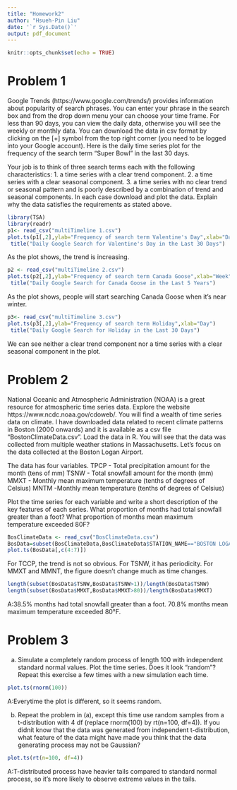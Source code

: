 ```yaml
---
title: "Homework2"
author: "Hsueh-Pin Liu"
date: '`r Sys.Date()`'
output: pdf_document
---
```


```r
knitr::opts_chunk$set(echo = TRUE)
```

# Problem 1

Google Trends (https://www.google.com/trends/) provides information about popularity of search phrases. You can enter your phrase in the search box and from the drop down menu your can choose your time frame. For less than 90 days, you can view the daily data, otherwise you will see the weekly or monthly data. You can download the data in csv format by clicking on the [+] symbol from the top right corner (you need to be logged into your Google account). Here is the daily time series plot for the frequency of the search term "Super Bowl" in the last 30 days.

Your job is to think of three search terms each with the following characteristics:
1. a time series with a clear trend component.
2. a time series with a clear seasonal component.
3. a time series with no clear trend or seasonal pattern and is poorly described
by a combination of trend and seasonal components.
In each case download and plot the data. Explain why the data satisfies the requirements as stated above.

```r
library(TSA)
library(readr)
p1<- read_csv("multiTimeline 1.csv")
plot.ts(p1[,2],ylab="Frequency of search term Valentine's Day",xlab="Day")
 title("Daily Google Search for Valentine's Day in the Last 30 Days")
```

As the plot shows, the trend is increasing.

```r
p2 <- read_csv("multiTimeline 2.csv")
plot.ts(p2[,2],ylab="Frequency of search term Canada Goose",xlab="Week")
 title("Daily Google Search for Canada Goose in the Last 5 Years")
```

As the plot shows, people will start searching Canada Goose when it's near winter.

```r
p3<- read_csv("multiTimeline 3.csv")
plot.ts(p3[,2],ylab="Frequency of search term Holiday",xlab="Day")
 title("Daily Google Search for Holiday in the Last 30 Days")
```

We can see neither a clear trend component nor a time series with a clear seasonal component in the plot.

# Problem 2

National Oceanic and Atmospheric Administration (NOAA) is a great resource for atmospheric time series data. Explore the website https://www.ncdc.noaa.gov/cdoweb/. You will find a wealth of time series data on climate. I have downloaded data related to recent climate patterns in Boston (2000 onwards) and it is available as a csv file "BostonClimateData.csv". Load the data in R. You will see that the data was collected from multiple weather stations in Massachusetts.
Let's focus on the data collected at the Boston Logan Airport.

The data has four variables.
TPCP - Total precipitation amount for the month (tens of mm)
TSNW - Total snowfall amount for the month (mm)
MMXT - Monthly mean maximum temperature (tenths of degrees of Celsius)
MNTM -Monthly mean temperature (tenths of degrees of Celsius)

Plot the time series for each variable and write a short description of the key features of each series. What proportion of months had total snowfall greater than a foot? What proportion of months mean maximum temperature exceeded 80F?
```r
BosClimateData <- read_csv("BosClimateData.csv")
BosData=subset(BosClimateData,BosClimateData$STATION_NAME=="BOSTON LOGAN INTERNATIONAL AIRPORT MA US")
plot.ts(BosData[,c(4:7)])
```

For TCCP, the trend is not so obvious.
For TSNW, it has periodicity.
For MMXT and MMNT, the figure doesn't change much as time changes.

```r
length(subset(BosData$TSNW,BosData$TSNW>1))/length(BosData$TSNW)
length(subset(BosData$MMXT,BosData$MMXT>80))/length(BosData$MMXT)
```

A:38.5% months had total snowfall greater than a foot.
  70.8% months mean maximum temperature exceeded 80°F.

# Problem 3

 a. Simulate a completely random process of length 100 with independent standard normal values. Plot the time series. Does it look "random"? Repeat this exercise a few times with a new simulation each time.
 
```r
plot.ts(rnorm(100))
```
 
A:Everytime the plot is different, so it seems random.

b. Repeat the problem in (a), except this time use random samples from a t-distribution with 4 df (replace rnorm(100) by rt(n=100, df=4)). If you didnít know that the data was generated from independent t-distribution, what feature of the data might have made you think that the data generating process may not be Gaussian?

```r
plot.ts(rt(n=100, df=4))
```

A:T-distributed process have heavier tails compared to standard normal process, so it's more likely to observe extreme values in the tails.